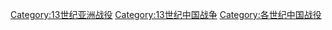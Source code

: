[[Category:13世纪亚洲战役|Category:13世纪亚洲战役]]
[[Category:13世纪中国战争|Category:13世纪中国战争]]
[[Category:各世纪中国战役|Category:各世纪中国战役]]